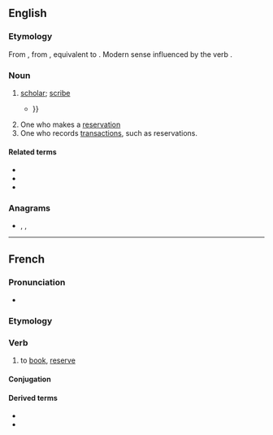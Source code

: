 {{also|Booker}}

==English==

===Etymology===
From {{inh|en|enm|bokere}}, from {{inh|en|ang|bōcere|t=a bookman; writer; scribe; author; learned man; scholar; instructor}}, equivalent to {{suffix|en|book|er}}. Modern sense influenced by the verb {{m|en|book|to book}}.

===Noun===
{{en-noun}}

# {{lb|en|obsolete}} [[scholar]]; [[scribe]]
#* {{quote-book|year=1711|author=Martin Parker|author2=‎William Wagstaffe (M.D.)|title=The king enjoyes his own again|passage=What '''Booker''' doth prognosticate Concerning Kings or Kingdoms State {{...}}}}
# One who makes a [[reservation]]
# One who records [[transactions]], such as reservations.

====Related terms====
* {{l|en|book}}
* {{l|en|bookie}}
* {{l|en|booking}}

===Anagrams===
* {{l|en|Brooke}}, {{l|en|brooke}}, {{l|en|rebook}}

----

==French==

===Pronunciation===
* {{fr-IPA|bouker|pos=v}}

===Etymology===
{{bor|fr|en|book}} {{suffix|lang=fr||er}}

===Verb===
{{fr-verb}}

# to [[book]], [[reserve]]

====Conjugation====
{{fr-conj-auto|pron=bouker}}

====Derived terms====
* {{l|fr|overbooker}}
* {{l|fr|surbooker}}